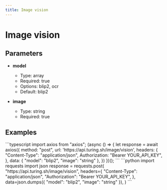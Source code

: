 ```yaml
---
title: Image vision
---
```


# Image vision

## Parameters


- **model**
  - Type: array
  - Required: true
  - Options: blip2, ocr
  - Default: blip2

- **image**
  - Type: string
  - Required: true

## Examples

<CodeGroup title="Image vision example">
  ```typescript
  import axios from "axios";
  (async () => {
    let response = await axios({
      method: "post",
      url: 'https://api.turing.sh/image/vision',
      headers: {
        "Content-Type": "application/json",
        Authorization: "Bearer YOUR_API_KEY",
      },
      data: {
  "model": "blip2",
  "image": "string"
},
    })
  })();
  ```
  ```python
  import requests
  import json
  response = requests.post(
    "https://api.turing.sh/image/vision",
    headers={
      "Content-Type": "application/json",
      "Authorization": "Bearer YOUR_API_KEY",
    },
    data=json.dumps({
  "model": "blip2",
  "image": "string"
}),
  )
  ```
</CodeGroup>